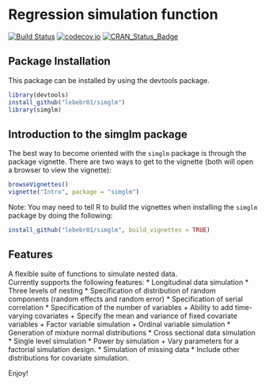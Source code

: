 # Regression simulation function

[![Build Status](https://travis-ci.org/lebebr01/simglm.svg?branch=master)](https://travis-ci.org/lebebr01/simglm)
[![codecov.io](https://codecov.io/github/lebebr01/simglm/coverage.svg?branch=master)](https://codecov.io/github/lebebr01/simglm?branch=master)
[![CRAN_Status_Badge](http://www.r-pkg.org/badges/version/simglm)](http://cran.r-project.org/package=simglm)


## Package Installation
This package can be installed by using the devtools package.

```r
library(devtools)
install_github("lebebr01/simglm")
library(simglm)
```

## Introduction to the simglm package
The best way to become oriented with the `simglm` package is through the package vignette. There are two ways to get to the vignette (both will open a browser to view the vignette):

```r
browseVignettes()
vignette("Intro", package = "simglm")
```

Note: You may need to tell R to build the vignettes when installing the `simglm` package by doing the following:
```r
install_github("lebebr01/simglm", build_vignettes = TRUE)
```

## Features

A flexible suite of functions to simulate nested data.  
Currently supports the following features:
* Longitudinal data simulation
* Three levels of nesting
* Specification of distribution of random components (random effects and random error)
* Specification of serial correlation
* Specification of the number of variables
    + Ability to add time-varying covariates
    + Specify the mean and variance of fixed covariate variables
    + Factor variable simulation 
    + Ordinal variable simulation
* Generation of mixture normal distributions
* Cross sectional data simulation
* Single level simulation
* Power by simulation
    + Vary parameters for a factorial simulation design.
* Simulation of missing data
* Include other distributions for covariate simulation.

Enjoy!
